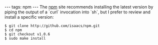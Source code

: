 ---
tags: npm
---
The [[npm]] site recommends installing the latest version by piping the output of a `curl` invocation into `sh`, but I prefer to review and install a specific version:

<pre lang="shell">$ git clone http://github.com/isaacs/npm.git
$ cd npm
$ git checkout v1.0.6
$ sudo make install</pre>
